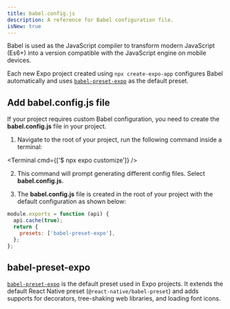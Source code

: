 ```yaml
---
title: babel.config.js
description: A reference for Babel configuration file.
isNew: true
---
```



Babel is used as the JavaScript compiler to transform modern JavaScript (Es6+) into a version compatible with the JavaScript engine on mobile devices.

Each new Expo project created using `npx create-expo-app` configures Babel automatically and uses [`babel-preset-expo`](https://github.com/expo/expo/tree/main/packages/babel-preset-expo) as the default preset.

## Add babel.config.js file

If your project requires custom Babel configuration, you need to create the **babel.config.js** file in your project.

1. Navigate to the root of your project, run the following command inside a terminal:

<Terminal cmd={['$ npx expo customize']} />

2. This command will prompt generating different config files. Select **babel.config.js**.

3. The **babel.config.js** file is created in the root of your project with the default configuration as shown below:

```js babel.config.js
module.exports = function (api) {
  api.cache(true);
  return {
    presets: ['babel-preset-expo'],
  };
};
```

## babel-preset-expo

[`babel-preset-expo`](https://github.com/expo/expo/tree/main/packages/babel-preset-expo) is the default preset used in Expo projects. It extends the default React Native preset (`@react-native/babel-preset`) and adds supports for decorators, tree-shaking web libraries, and loading font icons.
